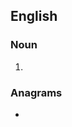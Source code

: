 {{also|tar sands}}
==English==

===Noun===
{{head|en|noun plural form}}

# {{plural of|tarsand|lang=en}}

===Anagrams===
* {{anagrams|en|Stanards|sand star}}